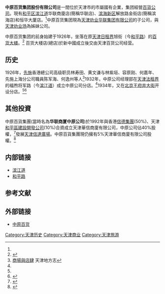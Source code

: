 {{for|原中原百货總店|百货大楼 (天津)}}
'''中原百货集团股份有限公司'''是一間位於天津市的市屬國有企業，集团經營[[百貨公司|百貨公司]]。現有[[和平区_(天津市)|和平区]][[滨江道|滨江道]]华联商廈店(簡稱华联店)、[[滨海新区|滨海新区]]解放路金街店(簡稱滨海店)和恒华大厦店。<ref name=about/>中原百货集团現為[[天津劝业华联集团有限公司|天津劝业华联集团有限公司]]的子公司，與[[天津劝业场|天津劝业场]]為姊妹公司。

中原百货集团的前身始建于1926年，坐落在原[[天津日租界|天津日租界]]旭街（今[[和平路_(天津)|和平路]]）的[[百货大楼_(天津)|百货大楼]]。<ref name=about>{{cite web|url=http://www.zybh.com.cn/?page-about.html|title=关于我们|publisher=中原百货集团|access-date=2016-10-16|deadurl=yes|archiveurl=https://archive.is/20161022132820/http://www.zybh.com.cn/?page-about.html|archivedate=2016-10-22}}</ref> 百货大楼店(總店)於新中國成立後交由天津百货公司经营。
== 历史 ==
1926年，[[先施|先施]]香港總公司高级职员林寿田、黄文谦与林紫垣、容原刚、何嘉年、先施上海分公司職員陈军海、何逸州等人<ref name=志>[http://www.big5.tjdfz.org.cn/tjtz/zjz/scyds/ 商場與店肆] {{Wayback|url=http://www.big5.tjdfz.org.cn/tjtz/zjz/scyds/ |date=20161018211428 }} 天津地方志</ref>{{fact|在日本驻天津领事劝说和利诱下，以三万多元的在[[天津日租界|天津日租界]]旭街（今[[和平路_(天津)|和平路]]）买下1千余平米的土地来建设中原公司大楼。由[[基泰工程公司|基泰工程公司]]设计并兴建，由复兴公司投标包工，共投资47万银元。1927年12月竣工。1928年元旦，中原公司大楼开业，[[黎元洪|黎元洪]]剪彩揭幕。1931年[[九一八事变|九一八事变]]后，中国国内反日运动兴起，中原公司陷于瘫痪。|date=2016年10月}}1932年，中原公司经理部在[[天津法租界|天津法租界]]的福煦将军路（今[[滨江道|滨江道]]）成立中原公司分店。<ref name=about/>1934年，又在[[北京|北京]][[王府井大街|王府井大街]]开设分店。<ref name=about/>{{fact|[[中华人民共和国|中华人民共和国]]成立后，中原公司总店交予天津百货公司经营并于1949年7月7日重新开业改名为[[百货大楼_(天津)|天津百货大楼]]。1950年5月1日，中原天津滨江道分店又被批准成为[[中华人民共和国|中华人民共和国]]首家公私合营的大型百货零售商场，改名为“新中原公司”。[[文化大革命|文化大革命]]中，新中原公司改名为“工农兵商场”。1979年，恢复原有的老字号“中原公司”。|date=2016年10月}}<ref>{{Cite web |url=http://www.cngrain114.com/specialsite/econ-stage/article/article_detail.php?articletype=6&id=425 |title=久负盛名的大商场――天津中原公司 |access-date=2010-01-03 |archive-date=2021-11-14 |archive-url=https://web.archive.org/web/20211114031807/http://www.cngrain114.com/specialsite/econ-stage/article/article_detail.php?articletype=6&id=425 }}</ref>

==其他投資==
中原百貨集團(當時名為'''华联商厦中原公司''')於1992年與香港[[信德集團|信德集團]](50%)、天津[[和平區建設開發公司|和平區建設開發公司]](10%)合資成立天津華信商廈有限公司，中原公司佔40%股權，<ref>{{cite web|url=http://www.gov.cn/zhengce/content/2010-12/17/content_4881.htm|title=国务院关于天津华联商厦与香港信德集团、天津立达(集团)公司与泰国正大集团合资经营商场的批复|date=1992-11-11|access-date=2016-10-16|publisher=中國國務院|archive-date=2020-08-23|archive-url=https://web.archive.org/web/20200823121601/http://www.gov.cn/zhengce/content/2010-12/17/content_4881.htm|dead-url=no}}</ref>發展[[天津信達廣場|天津信達廣場]]。中原百貨集團現仍擁有5%天津華信商廈有限公司股權。<ref>{{cite web|url=http://www.zctouhang.com/newn.php?nid=1247&pid=353|title=股权转让：天津华信商厦有限公司17%股权|date=2014-12-04|access-date=2016-10-16|publisher=北京中诚天下投资顾问有限公司|archive-date=2017-06-28|archive-url=https://web.archive.org/web/20170628104453/http://zctouhang.com/newn.php?nid=1247&pid=353|dead-url=yes}}</ref>

== 内部链接 ==
*[[滨江道|滨江道]]
*[[和平路_(天津)|和平路]]

== 参考文献 ==
<div class="references-small">
<references />
</div>
== 外部链接 ==
* [http://www.zybh.com.cn/ 中原百货]{{Wayback|url=http://www.zybh.com.cn/ |date=20161019172308 }}

{{天津近代历史文化专题}}

[[Category:天津历史|Category:天津历史]]
[[Category:天津商业|Category:天津商业]]
[[Category:天津旅游|Category:天津旅游]]